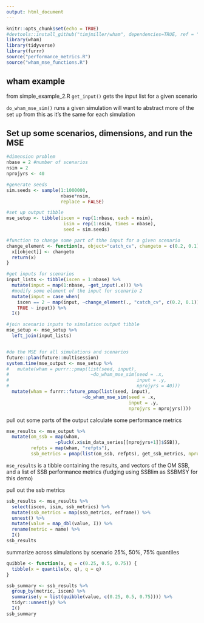 ```yaml
---
output: html_document
---
```


```r
knitr::opts_chunk$set(echo = TRUE)
#devtools::install_github("timjmiller/wham", dependencies=TRUE, ref = "om_mode")
library(wham)
library(tidyverse)
library(furrr)
source("performance_metrics.R")
source("wham_mse_functions.R")
```

## wham example 

from simple_example_2.R
`get_input()` gets the input list for a given scenario

`do_wham_mse_sim()` runs a given simulation
will want to abstract more of the set up from this as it's the same for each simulation


## Set up some scenarios, dimensions, and run the MSE

```r
#dimension problem
nbase = 2 #number of scenarios
nsim = 2
nprojyrs <- 40

#generate seeds
sim.seeds <- sample(1:1000000,
                    nbase*nsim,
                    replace = FALSE)

#set up output tibble
mse_setup <- tibble(iscen = rep(1:nbase, each = nsim),
                     isim = rep(1:nsim, times = nbase),
                     seed = sim.seeds)

#function to change some part of thhe input for a given scenario
change_element <- function(x, object="catch_cv", changeto = c(0.2, 0.1)) {
  x[[object]] <- changeto
  return(x)
}

#get inputs for scenarios
input_lists <- tibble(iscen = 1:nbase) %>% 
  mutate(input = map(1:nbase, ~get_input(.x))) %>% 
  #modify some element of the input for scenario 2
  mutate(input = case_when(
    iscen == 2 ~ map(input, ~change_element(., "catch_cv", c(0.2, 0.1))),
    TRUE ~ input)) %>% 
  I()

#join scenario inputs to simulation output tibble
mse_setup <- mse_setup %>% 
  left_join(input_lists) 


#do the MSE for all simulations and scenarios
future::plan(future::multisession)
system.time(mse_output <- mse_setup %>% 
#   mutate(wham = purrr::pmap(list(seed, input),
#                              ~do_wham_mse_sim(seed = .x,
#                                               input = .y,
#                                               nprojyrs = 40)))
  mutate(wham = furrr::future_pmap(list(seed, input),
                            ~do_wham_mse_sim(seed = .x,
                                             input = .y,
                                             nprojyrs = nprojyrs))))
```

pull out some parts of the output
calculate some performance metrics

```r
mse_results <- mse_output %>% 
  mutate(om_ssb = map(wham,
                  ~pluck(.x$sim_data_series[[nprojyrs+1]]$SSB)),
         refpts = map(wham, "refpts"),
         ssb_metrics = pmap(list(om_ssb, refpts), get_ssb_metrics, nprojyrs = nprojyrs))
```

`mse_results` is a tibble containing the results, and vectors of the OM SSB, and a list of SSB performance metrics (fudging using SSBlim as SSBMSY for this demo)

pull out the ssb metrics

```r
ssb_results <- mse_results %>% 
  select(iscen, isim, ssb_metrics) %>% 
  mutate(ssb_metrics = map(ssb_metrics, enframe)) %>% 
  unnest() %>% 
  mutate(value = map_dbl(value, I)) %>% 
  rename(metric = name) %>% 
  I()
ssb_results
```

summarize across simulations by scenario
25%, 50%, 75% quantiles
```r
quibble <- function(x, q = c(0.25, 0.5, 0.75)) {
  tibble(x = quantile(x, q), q = q)
}

ssb_summary <- ssb_results %>% 
  group_by(metric, iscen) %>% 
  summarise(y = list(quibble(value, c(0.25, 0.5, 0.75)))) %>% 
  tidyr::unnest(y) %>% 
  I()
ssb_summary
```

